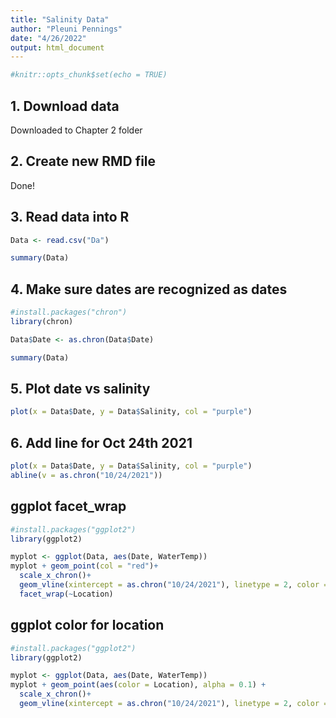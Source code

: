 ```yaml
---
title: "Salinity Data"
author: "Pleuni Pennings"
date: "4/26/2022"
output: html_document
---
```


```r
#knitr::opts_chunk$set(echo = TRUE)
```

## 1. Download data
Downloaded to Chapter 2 folder

## 2. Create new RMD file
Done! 

## 3. Read data into R
```r
Data <- read.csv("Da")

summary(Data)
```

## 4. Make sure dates are recognized as dates

```r
#install.packages("chron")
library(chron)

Data$Date <- as.chron(Data$Date)

summary(Data)
```



## 5. Plot date vs salinity

```r
plot(x = Data$Date, y = Data$Salinity, col = "purple") 
```


## 6. Add line for Oct 24th 2021

```r
plot(x = Data$Date, y = Data$Salinity, col = "purple") 
abline(v = as.chron("10/24/2021"))

```

## ggplot facet_wrap
```r
#install.packages("ggplot2")
library(ggplot2)

myplot <- ggplot(Data, aes(Date, WaterTemp))
myplot + geom_point(col = "red")+
  scale_x_chron()+
  geom_vline(xintercept = as.chron("10/24/2021"), linetype = 2, color = "blue", size = 1)+
  facet_wrap(~Location)

```


## ggplot color for location
```r
#install.packages("ggplot2")
library(ggplot2)

myplot <- ggplot(Data, aes(Date, WaterTemp))
myplot + geom_point(aes(color = Location), alpha = 0.1) +
  scale_x_chron()+
  geom_vline(xintercept = as.chron("10/24/2021"), linetype = 2, color = "blue", size = 1)

```

